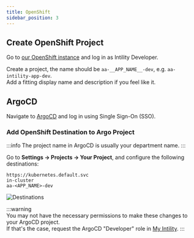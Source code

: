 ```yaml
---
title: OpenShift
sidebar_position: 3
---
```


## Create OpenShift Project

Go to [our OpenShift instance](https://console.apps.openshift.intility.com/) and log in as Intility Developer.

Create a project, the name should be `aa-__APP_NAME__-dev`, e.g. `aa-intility-app-dev`.  
Add a fitting display name and description if you feel like it.

## ArgoCD

Navigate to [ArgoCD](https://argo.apps.int.intility.no/) and log in using Single Sign-On (SSO).

### Add OpenShift Destination to Argo Project

:::info
The project name in ArgoCD is usually your department name.
:::

Go to **Settings → Projects → Your Project**, and configure the following destinations:

```
https://kubernetes.default.svc
in-cluster
aa-<APP_NAME>-dev
```

![Destinations](/img/argo-destination-dark.png)

:::warning  
You may not have the necessary permissions to make these changes to your ArgoCD project.  
If that's the case, request the ArgoCD "Developer" role in [My Intility](https://my.intility.com/en-us/apps?term=argo).
:::
